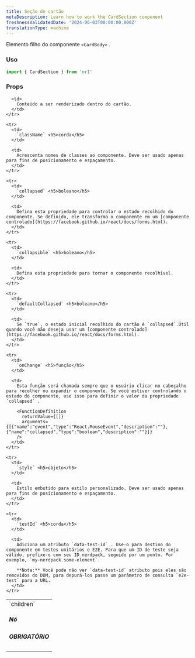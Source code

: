 ```yaml
---
title: Seção de cartão
metaDescription: Learn how to work the CardSection component
freshnessValidatedDate: '2024-06-03T00:00:00.000Z'
translationType: machine
---
```


Elemento filho do componente `<CardBody>` .

### Uso

```js
import { CardSection } from 'nr1'
```

### Props

<table>
  <tbody>
    <tr>
      <td>
        `children` <h5>Nó</h5> <h5>OBRIGATÓRIO</h5>
      </td>

      <td>
        Conteúdo a ser renderizado dentro do cartão.
      </td>
    </tr>

    <tr>
      <td>
        `className` <h5>corda</h5>
      </td>

      <td>
        Acrescenta nomes de classes ao componente. Deve ser usado apenas para fins de posicionamento e espaçamento.
      </td>
    </tr>

    <tr>
      <td>
        `collapsed` <h5>boleano</h5>
      </td>

      <td>
        Defina esta propriedade para controlar o estado recolhido do componente. Se definido, ele transforma o componente em um [componente controlado](https://facebook.github.io/react/docs/forms.html).
      </td>
    </tr>

    <tr>
      <td>
        `collapsible` <h5>boleano</h5>
      </td>

      <td>
        Defina esta propriedade para tornar o componente recolhível.
      </td>
    </tr>

    <tr>
      <td>
        `defaultCollapsed` <h5>boleano</h5>
      </td>

      <td>
        Se `true`, o estado inicial recolhido do cartão é `collapsed`.Útil quando você não deseja usar um [componente controlado](https://facebook.github.io/react/docs/forms.html).
      </td>
    </tr>

    <tr>
      <td>
        `onChange` <h5>função</h5>
      </td>

      <td>
        Esta função será chamada sempre que o usuário clicar no cabeçalho para recolher ou expandir o componente. Se você estiver controlando o estado do componente, use isso para definir o valor da propriedade `collapsed` .

        <FunctionDefinition
          returnValue={[]}
          arguments={[{"name":"event","type":"React.MouseEvent","description":""},{"name":"collapsed","type":"boolean","description":""}]}
        />
      </td>
    </tr>

    <tr>
      <td>
        `style` <h5>objeto</h5>
      </td>

      <td>
        Estilo embutido para estilo personalizado. Deve ser usado apenas para fins de posicionamento e espaçamento.
      </td>
    </tr>

    <tr>
      <td>
        `testId` <h5>corda</h5>
      </td>

      <td>
        Adiciona um atributo `data-test-id` . Use-o para destino do componente em testes unitários e E2E. Para que um ID de teste seja válido, prefixe-o com seu ID nerdpack, seguido por um ponto. Por exemplo, `my-nerdpack.some-element`.

        **Nota:** Você pode não ver `data-test-id` atributo pois eles são removidos do DOM, para depurá-los passe um parâmetro de consulta `e2e-test` para a URL.
      </td>
    </tr>
  </tbody>
</table>